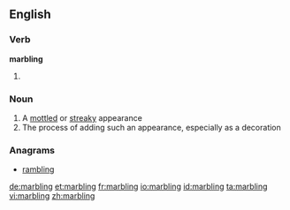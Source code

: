 ==English==

===Verb===
'''marbling'''

# {{present participle of|marble}}

===Noun===
{{en-noun|s|-}}

# A [[mottled]] or [[streaky]] appearance
# The process of adding such an appearance, especially as a decoration

===Anagrams===
* [[rambling#English|rambling]]

[[de:marbling]]
[[et:marbling]]
[[fr:marbling]]
[[io:marbling]]
[[id:marbling]]
[[ta:marbling]]
[[vi:marbling]]
[[zh:marbling]]